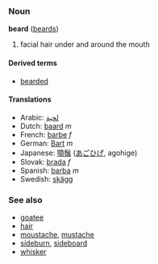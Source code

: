 ===Noun===
'''beard''' ([[beards]])

#facial hair under and around the mouth

==== Derived terms ====
*[[bearded]]

==== Translations ====
*Arabic: [[لحية]]
*Dutch: [[baard]] ''m''
*French: [[barbe]] ''f''
*German: [[Bart]] ''m''
*Japanese: [[顎鬚]] ([[あごひげ]], agohige)
*Slovak: [[brada#Slovak|brada]] ''f''
*Spanish: [[barba]] ''m''
*Swedish: [[skägg]]

===See also===
*[[goatee]]
*[[hair]]
*[[moustache]], [[mustache]]
*[[sideburn]], [[sideboard]]
*[[whisker]]